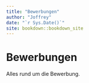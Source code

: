 ```yaml
--- 
title: "Bewerbungen"
author: "Joffrey"
date: "`r Sys.Date()`"
site: bookdown::bookdown_site
---
```


# Bewerbungen

Alles rund um die Bewerbung.
